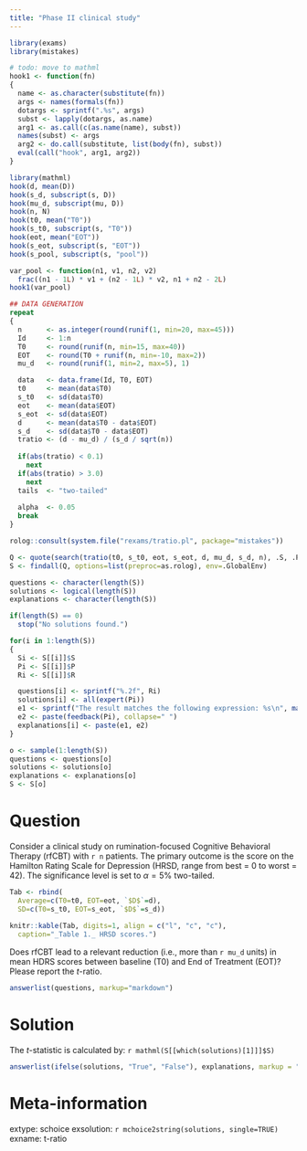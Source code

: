 ```yaml
---
title: "Phase II clinical study"
---
```


```r
library(exams)
library(mistakes)

# todo: move to mathml
hook1 <- function(fn)
{
  name <- as.character(substitute(fn))
  args <- names(formals(fn))
  dotargs <- sprintf(".%s", args)
  subst <- lapply(dotargs, as.name)
  arg1 <- as.call(c(as.name(name), subst))
  names(subst) <- args
  arg2 <- do.call(substitute, list(body(fn), subst))
  eval(call("hook", arg1, arg2))
}

library(mathml)
hook(d, mean(D))
hook(s_d, subscript(s, D))
hook(mu_d, subscript(mu, D))
hook(n, N)
hook(t0, mean("T0"))
hook(s_t0, subscript(s, "T0"))
hook(eot, mean("EOT"))
hook(s_eot, subscript(s, "EOT"))
hook(s_pool, subscript(s, "pool"))

var_pool <- function(n1, v1, n2, v2)
  frac((n1 - 1L) * v1 + (n2 - 1L) * v2, n1 + n2 - 2L)
hook1(var_pool)

## DATA GENERATION
repeat
{
  n      <- as.integer(round(runif(1, min=20, max=45)))
  Id     <- 1:n
  T0     <- round(runif(n, min=15, max=40))
  EOT    <- round(T0 + runif(n, min=-10, max=2))
  mu_d   <- round(runif(1, min=2, max=5), 1)

  data   <- data.frame(Id, T0, EOT)
  t0     <- mean(data$T0)
  s_t0   <- sd(data$T0)
  eot    <- mean(data$EOT)
  s_eot  <- sd(data$EOT)
  d      <- mean(data$T0 - data$EOT)
  s_d    <- sd(data$T0 - data$EOT)
  tratio <- (d - mu_d) / (s_d / sqrt(n))
    
  if(abs(tratio) < 0.1)
    next
  if(abs(tratio) > 3.0)
    next
  tails  <- "two-tailed"
    
  alpha  <- 0.05
  break
}

rolog::consult(system.file("rexams/tratio.pl", package="mistakes"))

Q <- quote(search(tratio(t0, s_t0, eot, s_eot, d, mu_d, s_d, n), .S, .P, .R))
S <- findall(Q, options=list(preproc=as.rolog), env=.GlobalEnv)

questions <- character(length(S))
solutions <- logical(length(S))
explanations <- character(length(S))

if(length(S) == 0)
  stop("No solutions found.")

for(i in 1:length(S))
{
  Si <- S[[i]]$S
  Pi <- S[[i]]$P
  Ri <- S[[i]]$R

  questions[i] <- sprintf("%.2f", Ri)
  solutions[i] <- all(expert(Pi))
  e1 <- sprintf("The result matches the following expression: %s\n", mathml(Si))
  e2 <- paste(feedback(Pi), collapse=" ")
  explanations[i] <- paste(e1, e2)
}

o <- sample(1:length(S))
questions <- questions[o]
solutions <- solutions[o]
explanations <- explanations[o]
S <- S[o]
```

Question
========
Consider a clinical study on rumination-focused Cognitive Behavioral
Therapy (rfCBT) with `r n` patients. The primary outcome is the score on the
Hamilton Rating Scale for Depression (HRSD, range from best = 0 to worst = 42).
The significance level is set to $\alpha = 5\%$ two-tailed.

````r
Tab <- rbind(
  Average=c(T0=t0, EOT=eot, `$D$`=d),
  SD=c(T0=s_t0, EOT=s_eot, `$D$`=s_d))
  
knitr::kable(Tab, digits=1, align = c("l", "c", "c"), 
  caption="_Table 1._ HRSD scores.")
````

Does rfCBT lead to a relevant reduction (i.e., more than `r mu_d` units) in mean
HDRS scores between baseline (T0) and End of Treatment (EOT)? Please report
the $t$-ratio.

```r
answerlist(questions, markup="markdown")
```

Solution
========
The $t$-statistic is calculated by: `r mathml(S[[which(solutions)[1]]]$S)`

```r
answerlist(ifelse(solutions, "True", "False"), explanations, markup = "markdown")
```

Meta-information
================
extype: schoice
exsolution: `r mchoice2string(solutions, single=TRUE)`
exname: t-ratio
